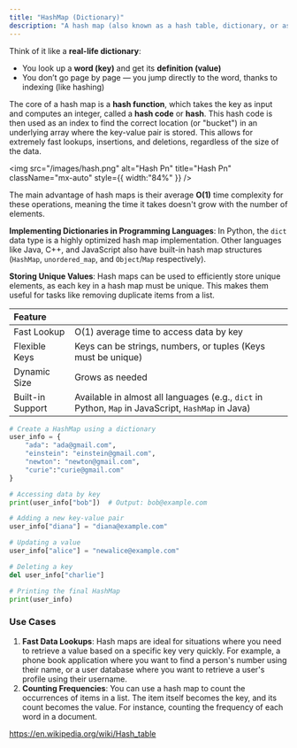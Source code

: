 ```yaml
---
title: "HashMap (Dictionary)"
description: "A hash map (also known as a hash table, dictionary, or associative array) is a data structure that stores data in key-value pairs. Think of it like a real-world dictionary where a word (the key) is used to look up its definition (the value)."
---
```


Think of it like a **real-life dictionary**:

- You look up a **word (key)** and get its **definition (value)**
- You don’t go page by page — you jump directly to the word, thanks to indexing (like hashing)

The core of a hash map is a **hash function**, which takes the key as input and computes an integer, called a **hash code** or **hash**. This hash code is then used as an index to find the correct location (or "bucket") in an underlying array where the key-value pair is stored. This allows for extremely fast lookups, insertions, and deletions, regardless of the size of the data.

<img
  src="/images/hash.png"
  alt="Hash Pn"
  title="Hash Pn"
  className="mx-auto"
  style={{ width:"84%" }}
/>

The main advantage of hash maps is their average **O(1)** time complexity for these operations, meaning the time it takes doesn't grow with the number of elements.

**Implementing Dictionaries in Programming Languages**: In Python, the `dict` data type is a highly optimized hash map implementation. Other languages like Java, C\+\+, and JavaScript also have built-in hash map structures (`HashMap`, `unordered_map`, and `Object`/`Map` respectively).

**Storing Unique Values**: Hash maps can be used to efficiently store unique elements, as each key in a hash map must be unique. This makes them useful for tasks like removing duplicate items from a list.

| Feature          |                                                                                                    |
| :--------------- | :------------------------------------------------------------------------------------------------- |
| Fast Lookup      | O(1) average time to access data by key                                                            |
| Flexible Keys    | Keys can be strings, numbers, or tuples (Keys must be unique)                                      |
| Dynamic Size     | Grows as needed                                                                                    |
| Built-in Support | Available in almost all languages (e.g., `dict` in Python, `Map` in JavaScript, `HashMap` in Java) |

```python
# Create a HashMap using a dictionary
user_info = {
    "ada": "ada@gmail.com",
    "einstein": "einstein@gmail.com",
    "newton": "newton@gmail.com",
	"curie":"curie@gmail.com"
}

# Accessing data by key
print(user_info["bob"])  # Output: bob@example.com

# Adding a new key-value pair
user_info["diana"] = "diana@example.com"

# Updating a value
user_info["alice"] = "newalice@example.com"

# Deleting a key
del user_info["charlie"]

# Printing the final HashMap
print(user_info)
```

### Use Cases

1. **Fast Data Lookups**: Hash maps are ideal for situations where you need to retrieve a value based on a specific key very quickly. For example, a phone book application where you want to find a person's number using their name, or a user database where you want to retrieve a user's profile using their username.
2. **Counting Frequencies**: You can use a hash map to count the occurrences of items in a list. The item itself becomes the key, and its count becomes the value. For instance, counting the frequency of each word in a document.

https://en.wikipedia.org/wiki/Hash_table